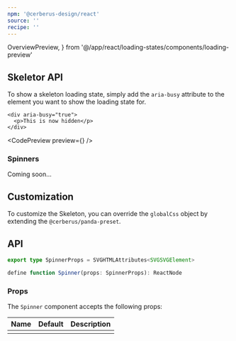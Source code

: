 ```yaml
---
npm: '@cerberus-design/react'
source: ''
recipe: ''
---
```


  OverviewPreview,
} from '@/app/react/loading-states/components/loading-preview'

## Skeletor API

To show a skeleton loading state, simply add the `aria-busy` attribute to the element you want to show the loading state for.

```tsx
<div aria-busy="true">
  <p>This is now hidden</p>
</div>
```

<CodePreview preview={<OverviewPreview />} />

### Spinners

Coming soon...

## Customization

To customize the Skeleton, you can override the `globalCss` object by extending the `@cerberus/panda-preset`.

## API

```ts showLineNumbers=false
export type SpinnerProps = SVGHTMLAttributes<SVGSVGElement>

define function Spinner(props: SpinnerProps): ReactNode
```

### Props

The `Spinner` component accepts the following props:

| Name     | Default | Description                            |
| -------- | ------- | -------------------------------------- |
|          |         |                                        |
